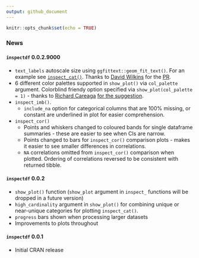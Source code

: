 ```yaml
---
output: github_document
---
```


```r
knitr::opts_chunk$set(echo = TRUE)
```

### News

#### `inspectdf` 0.0.2.9000

- `text_labels` autoscale size using `ggfittext::geom_fit_text()`.  For an example see [`inspect_cat()`](https://github.com/alastairrushworth/inspectdf#categorical-levels).  Thanks to [David Wilkins](https://github.com/wilkox) for the [PR](https://github.com/alastairrushworth/inspectdf/pull/9).
- 6 different color palettes supported in `show_plot()` via `col_palette` argument.  Colorblind friendy option specified via `show_plot(col_palette = 1)` - thanks to [Richard Careaga](https://github.com/technocrat) [for the suggestion](https://github.com/alastairrushworth/inspectdf/pull/3).
- `inspect_imb()`.  
  - `include_na` option for categorical columns that are 100% missing, or constant are underlined in plot for easier comprehension.
- `inspect_cor()`
  - Points and whiskers changed to coloured bands for single dataframe summaries - these are easier to see when CIs are narrow.  
  - Points changed to bars for `inspect_cor()` comparison plots - makes it easier to see smaller differences in correlations.  
  - `NA` correlations omitted from `inspect_cor()` comparison when plotted.  Ordering of correlations reversed to be consistent with returned tibble.


#### `inspectdf` 0.0.2

- `show_plot()` function (`show_plot` argument in `inspect_` functions will be dropped in a future version)
- `high_cardinality` argument in `show_plot()` for combining unique or near-unique categories for plotting `inspect_cat()`.
- `progress` bars shown when processing larger datasets
- Improvements to plots throughout

#### `inspectdf` 0.0.1

- Initial CRAN release